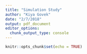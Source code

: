 ```yaml
---
title: "Simulation Study"
author: "Kiya Govek"
date: "2/7/2018"
output: pdf_document
editor_options: 
  chunk_output_type: console
---
```


```r
knitr::opts_chunk$set(echo = TRUE)
```
